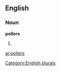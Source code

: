 
==English==

===Noun===
'''pollers'''

# {{plural of|[[poller]]}}

[[Category:English plurals]]

[[ar:pollers]]